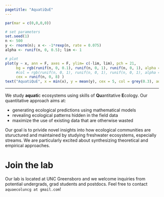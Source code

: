 ```yaml
---
pagetitle: "AquatiQuE"
---
```


```r

par(mar = c(0,0,0,0))

# set parameters
set.seed(1)
n <- 500
y <- rnorm(n); x <- -1*rexp(n, rate = 0.075)
alpha <- runif(n, 0, 0.5); lim <- 1

# plot
plot(y ~ x, ann = F, axes = F, ylim= c(-lim, lim), pch = 21,
     bg = rgb(runif(n, 0, 0.1), runif(n, 0, 1), runif(n, 0, 1), alpha = runif(n, 0, 0.15)), col = NA,
     #col = rgb(runif(n, 0, 1), runif(n, 0, 1), runif(n, 0, 1), alpha = runif(n, 0, 0.1)),
     cex = runif(n, 0, 8) )
text("AquatiQuE", x = min(x), y = mean(y), cex = 5, col = grey(0.3), adj = 0)

```

---

We study **aquati**c ecosystems using skills of **Qu**antitative **E**cology.
Our quantitative approach aims at:

- generating ecological predictions using mathematical models
- revealing ecological patterns hidden in the field data
- maximize the use of existing data that are otherwise wasted

Our goal is to privide novel insights into how ecological communities are stuructured and maintained by studying freshwater ecosystems, especially streams. We are particularly excited about synthesizing theoretical and empirical approaches.

# Join the lab
Our lab is located at UNC Greensboro and we welcome inquiries from potential undergrads, grad students and postdocs. Feel free to contact `aquaecoluncg at gmail.com`!